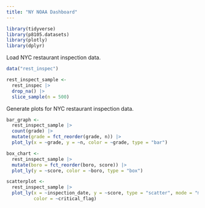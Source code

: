 ```yaml
---
title: "NY NOAA Dashboard"
---
```


```r
library(tidyverse)
library(p8105.datasets)
library(plotly)
library(dplyr)
```

Load NYC restaurant inspection data.
```r
data("rest_inspec") 

rest_inspect_sample <- 
  rest_inspec |> 
  drop_na() |> 
  slice_sample(n = 500)
```

Generate plots for NYC restaurant inspection data.
```r
bar_graph <- 
  rest_inspect_sample |> 
  count(grade) |> 
  mutate(grade = fct_reorder(grade, n)) |> 
  plot_ly(x = ~grade, y = ~n, color = ~grade, type = "bar")

box_chart <- 
  rest_inspect_sample |> 
  mutate(boro = fct_reorder(boro, score)) |> 
  plot_ly(y = ~score, color = ~boro, type = "box")

scatterplot <- 
  rest_inspect_sample |> 
  plot_ly(x = ~inspection_date, y = ~score, type = "scatter", mode = "markers", 
          color = ~critical_flag)

```

